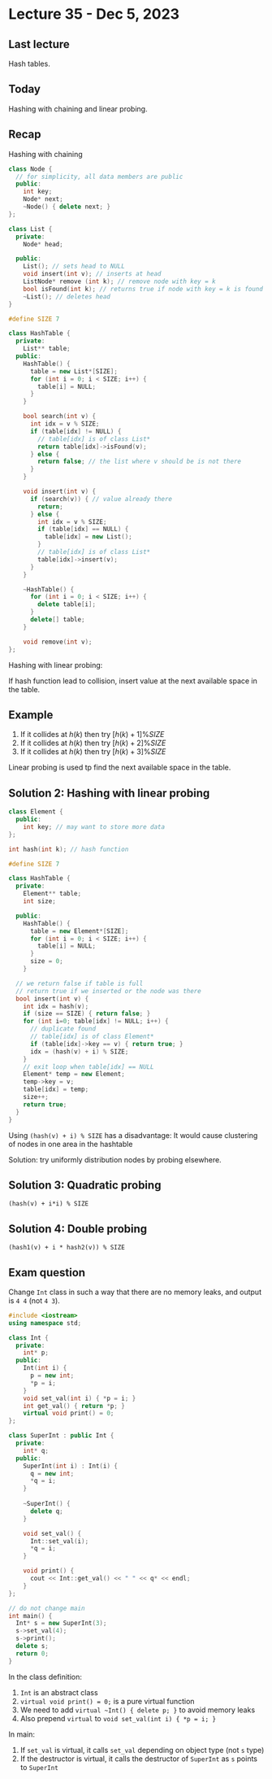 # Lecture 35 - Dec 5, 2023

## Last lecture

Hash tables.

## Today

Hashing with chaining and linear probing.

## Recap

Hashing with chaining

```cpp
class Node {
  // for simplicity, all data members are public
  public:
    int key;
    Node* next;
    ~Node() { delete next; }
};

class List {
  private:
    Node* head;

  public:
    List(); // sets head to NULL
    void insert(int v); // inserts at head
    ListNode* remove (int k); // remove node with key = k
    bool isFound(int k); // returns true if node with key = k is found
    ~List(); // deletes head
}

#define SIZE 7

class HashTable {
  private:
    List** table;
  public:
    HashTable() {
      table = new List*[SIZE];
      for (int i = 0; i < SIZE; i++) {
        table[i] = NULL;
      }
    }

    bool search(int v) {
      int idx = v % SIZE;
      if (table[idx] != NULL) {
        // table[idx] is of class List*
        return table[idx]->isFound(v);
      } else {
        return false; // the list where v should be is not there
      }
    }

    void insert(int v) {
      if (search(v)) { // value already there
        return;
      } else {
        int idx = v % SIZE;
        if (table[idx] == NULL) {
          table[idx] = new List();
        }
        // table[idx] is of class List*
        table[idx]->insert(v);
      }
    }

    ~HashTable() {
      for (int i = 0; i < SIZE; i++) {
        delete table[i];
      }
      delete[] table;
    }

    void remove(int v);
};
```

Hashing with linear probing:

If hash function lead to collision, insert value at the next available space
in the table.

::: {.callout-note icon=false}
## Example

1. If it collides at $h(k)$ then try $[h(k) + 1] \% SIZE$
2. If it collides at $h(k)$ then try $[h(k) + 2] \% SIZE$
3. If it collides at $h(k)$ then try $[h(k) + 3] \% SIZE$
:::

Linear probing is used tp find the next available space in the table.

## Solution 2: Hashing with linear probing

```cpp
class Element {
  public:
    int key; // may want to store more data
};

int hash(int k); // hash function

#define SIZE 7

class HashTable {
  private:
    Element** table;
    int size;

  public:
    HashTable() {
      table = new Element*[SIZE];
      for (int i = 0; i < SIZE; i++) {
        table[i] = NULL;
      }
      size = 0;
    }

  // we return false if table is full
  // return true if we inserted or the node was there
  bool insert(int v) {
    int idx = hash(v);
    if (size == SIZE) { return false; }
    for (int i=0; table[idx] != NULL; i++) {
      // duplicate found
      // table[idx] is of class Element*
      if (table[idx]->key == v) { return true; }
      idx = (hash(v) + i) % SIZE;
    }
    // exit loop when table[idx] == NULL
    Element* temp = new Element;
    temp->key = v;
    table[idx] = temp;
    size++;
    return true;
  }
}
```

Using `(hash(v) + i) % SIZE` has a disadvantage: It would cause clustering of
nodes in one area in the hashtable

Solution: try uniformly distribution nodes by probing elsewhere.

## Solution 3: Quadratic probing

`(hash(v) + i*i) % SIZE`

## Solution 4: Double probing

`(hash1(v) + i * hash2(v)) % SIZE`

## Exam question

Change `Int` class in such a way that there are no memory leaks, and output is
`4 4` (not `4 3`).

```cpp
#include <iostream>
using namespace std;

class Int {
  private:
    int* p;
  public:
    Int(int i) {
      p = new int;
      *p = i;
    }
    void set_val(int i) { *p = i; }
    int get_val() { return *p; }
    virtual void print() = 0;
};

class SuperInt : public Int {
  private:
    int* q;
  public:
    SuperInt(int i) : Int(i) {
      q = new int;
      *q = i;
    }
    
    ~SuperInt() {
      delete q;
    }

    void set_val() {
      Int::set_val(i);
      *q = i;
    }

    void print() {
      cout << Int::get_val() << " " << q* << endl;
    }
};

// do not change main
int main() {
  Int* s = new SuperInt(3);
  s->set_val(4);
  s->print();
  delete s;
  return 0;
}
```

In the class definition:

1. `Int` is an abstract class
2. `virtual void print() = 0;` is a pure virtual function
3. We need to add `virtual ~Int() { delete p; }` to avoid memory leaks
4. Also prepend `virtual` to `void set_val(int i) { *p = i; }`

In main:

1. If `set_val` is virtual, it calls `set_val` depending on object type (not `s` type)
2. If the destructor is virtual, it calls the destructor of `SuperInt` as `s` points to `SuperInt`
